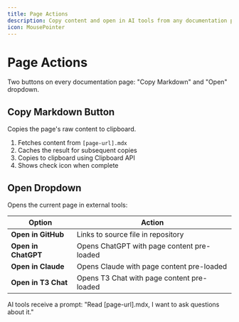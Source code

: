 ```yaml
---
title: Page Actions
description: Copy content and open in AI tools from any documentation page
icon: MousePointer
---
```


# Page Actions

Two buttons on every documentation page: "Copy Markdown" and "Open" dropdown.

## Copy Markdown Button

Copies the page's raw content to clipboard.

1. Fetches content from `[page-url].mdx`
2. Caches the result for subsequent copies
3. Copies to clipboard using Clipboard API
4. Shows check icon when complete

## Open Dropdown

Opens the current page in external tools:

| Option              | Action                                     |
| ------------------- | ------------------------------------------ |
| **Open in GitHub**  | Links to source file in repository         |
| **Open in ChatGPT** | Opens ChatGPT with page content pre-loaded |
| **Open in Claude**  | Opens Claude with page content pre-loaded  |
| **Open in T3 Chat** | Opens T3 Chat with page content pre-loaded |

AI tools receive a prompt: "Read [page-url].mdx, I want to ask questions about
it."
